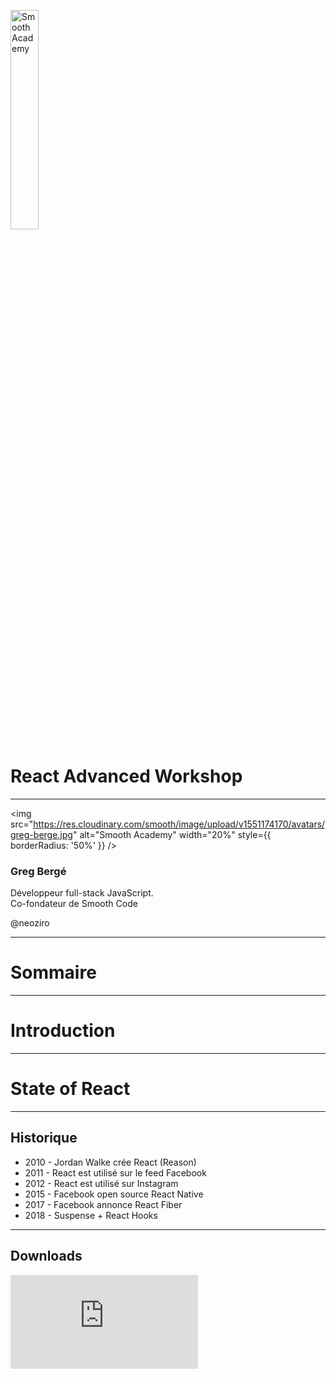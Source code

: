 
<img
  src="https://res.cloudinary.com/smooth/image/upload/v1552399812/logos/smooth-academy.svg"
  alt="Smooth Academy"
  width="30%"
/>

# React Advanced Workshop

---


<img
  src="https://res.cloudinary.com/smooth/image/upload/v1551174170/avatars/greg-berge.jpg"
  alt="Smooth Academy"
  width="20%"
  style={{ borderRadius: '50%' }}
/>

### Greg Bergé

Développeur full-stack JavaScript.<br />
Co-fondateur de Smooth Code

<FontAwesomeIcon icon={faGithub} /> <FontAwesomeIcon icon={faTwitter} /> @neoziro

---

# Sommaire

---

# Introduction

---

# State of React

---

## Historique

- 2010 - Jordan Walke crée React (Reason)
- 2011 - React est utilisé sur le feed Facebook
- 2012 - React est utilisé sur Instagram
- 2015 - Facebook open source React Native
- 2017 - Facebook annonce React Fiber
- 2018 - Suspense + React Hooks

---

## Downloads

<iframe
  style={{ width: '80vw', height: '70vh', overflow: 'hidden' }}
  frameborder="0"
  src="https://npmcharts.com/compare/react,@angular/core,vue?minimal=true&interval=7"
/>

---

## Evolution

- React est incontournable
- Vue est en croissance
- Angular est sur le déclin

---

## Fiber ?

- Réécriture du coeur de React (v16)
- Permet la création de nouvelles features
- Hooks, Suspense, Concurrent Mode...

---

## Hooks ?

- Nouvelle API de création de composants
- Sortie le 6 février 2019 (v16.8)

> Simplification du développement

---

## Concurrent Mode ?

- Rendu non bloquant
- Permet d'optimiser les performances
- Mode strict requis
- Sortie Q2 2019

> Application plus fluide et performante

---

## Suspense ?

- Solution pour gérer le data-fetching
- Sortie mid 2019

> Solution officielle pour gérer le data-fetching

---

# Démarrer avec React

---

## Create React App

- Moyen le plus rapide pour démarrer
- Maintenu par la team React
- SVGR inside ✨😎

---

## Philosophie

- Zero-config
- Focus sur React
- Scalable (éjection possible)

---

## Under the hood

- 📦 Bundler (webpack)
- 🌎 Dev server (webpack)
- 🤯 Transpiler (Babel)
- 👮‍♂️ Linter (ESLint)
- ✨ CSS Autoprefixer
- 🃏 Test runner (Jest)
- 🦁 Gestion des SVG (SVGR)

---

# Exercice 1 - create-react-app

---

# React Hooks

---

## Introduction

<iframe
  style={{ width: '80vw', height: '50vh', overflow: 'hidden' }}
  src="https://www.youtube.com/embed/dpw9EHDh2bM"
  frameborder="0"
  allow="accelerometer; autoplay; encrypted-media; gyroscope; picture-in-picture"
  allowfullscreen
/>

Présenté par Dan Abramov et Sophie Alpert lors de la React Conf 2018.

---

## No breaking change !

- Les classes restent supportés
- Tout est 100% rétrocompatible
- Pas imposé, mais recommandé 😏

---

## Motivation

- Partage de logique entre composants
- Alternatives aux HOCs et aux render props
- API plus simple à apréhender

---

## Conseils

- Migrer son code progressivement
- Ne pas se forcer à les utiliser

---

# Qu'est-ce qu’un Hook ?

---

> Un Hook React est une fonction qui commence par "use" et qui peut être utilisée à l'intérieur d'un composant fonctionnel React.

---

# Hooks natifs

---

## Basics

- `useState`
- `useEffect`
- `useContext`

---

## Avancés

- `useReducer`
- `useCallBack`
- `useMemo`
- `useRef`
- `useImperativeHandle`
- `useLayoutEffect`
- `useDebugValue`

---

# `useState`

---

## Example

```js
import React, { useState } from 'react'

function Example() {
  const [count, setCount] = useState(0)

  return (
    <div>
      <p>You clicked {count} times</p>
      <button onClick={() => setCount(count + 1)}>Click me</button>
    </div>
  )
}
```

---

## Equivalent

```js
class Example extends React.Component {
  constructor(props) {
    super(props)
    this.state = {
      count: 0,
    }
  }

  render() {
    return (
      <div>
        <p>You clicked {this.state.count} times</p>
        <button onClick={() => this.setState({ count: this.state.count + 1 })}>
          Click me
        </button>
      </div>
    )
  }
}
```

---

## Seulement dans les fonctions !

```js
const Example = props => {
  // You can use Hooks here!
  return <div />
}
```

- Seulement au niveau le plus haut
- Pas de conditions

---

## Fonctions ou constantes ?

```js
const Example = props => {
  // You can use Hooks here!
  return <div />
}
```

```js
function Example(props) {
  // You can use Hooks here!
  return <div />
}
```

> Préférez les fonctions

---

## Le state n’est pas mergé

```js
const [coords, setCoords] = useState({ x: 10, y: 20 })
setCoords({ x: 15 }) // the new coords will be { x: 15 } and not { x: 10, y: 15 }
```

---

## Déclarer plusieurs états

```js
function ExampleWithManyStates() {
  // Declare multiple state variables!
  const [age, setAge] = useState(42)
  const [fruit, setFruit] = useState('banana')
  const [todos, setTodos] = useState([{ text: 'Learn Hooks' }])
  // ...
}
```

> Ne pas hésiter à décomposer les states

---

## État par défaut

```js
const [value, setValue] = useState(0) // 0 est la valeur par défaut
```

---

## Comment ça marche ?

```js
function Example() {
  const [count, setCount] = useState(0)

  return (
    <div>
      <p>You clicked {count} times</p>
      <button onClick={() => setCount(count + 1)}>Click me</button>
    </div>
  )
}
```

- `count` est à 0 au montage
- Au clic sur le bouton, le state est mis à jour
- Le composant est re-rendu, `count` est à 1

---

## Update

```js
const [count, setCount] = useState(0)
// On peut passer une valeur directement
setCount(10)
// Si on utilise le state précédent, on passe une fonction
setCount(previousCount => previousCount + 1)
```

> Toujours utiliser une fonction si on part du state précédent

---

# Controlled VS Uncontrolled

---

## Uncontrolled components

```js
function Example() {
  // Input non contrôlé, il gère son state seul
  return <input defaultValue="initial value" />
}
```

---

## Controlled components

```js
function Example() {
  const [value, setValue] = useState('')
  // Input contrôlé, le state est hors du composant "input"
  return (
    <input value={value} onChange={event => setValue(event.target.value)} />
  )
}
```

---

## Controlled to Uncontrolled

```js
function ControlledInput({ defaultValue, ...props }) {
  const [value, setValue] = useState(defaultValue)
  return (
    <input
      value={value}
      onChange={event => setValue(event.target.value)}
      {...props}
    />
  )
}
```

> Il est possible de créer un composant non-contrôlé à partir d'un composant contrôlé.

---

> Toujours privilégier les composants contrôlés.

---

# Exercice 2 - Create Search Field

---

# `useEffect`

---

# Qu'est-ce qu'un effect ?

---

## Une fonction

## Un effet de bord

## Déclenché au rendu du composant

---

## Exemple

```js
import React, { useState, useEffect } from 'react'
function Example() {
  const [count, setCount] = useState(0)

  // Similar to componentDidMount and componentDidUpdate:
  useEffect(() => {
    // Update the document title using the browser API
    document.title = 'You clicked ' + count + ' times'
  })

  return (
    <div>
      <p>You clicked {count} times</p>
      <button onClick={() => setCount(count + 1)}>Click me</button>
    </div>
  )
}
```

---

## Équivalent

```js
class Example extends React.Component {
  constructor(props) {
    super(props)
    this.state = {
      count: 0,
    }
  }

  componentDidMount() {
    document.title = 'You clicked ' + this.state.count + ' times'
  }

  componentDidUpdate() {
    document.title = 'You clicked ' + this.state.count + ' times'
  }

  render() {
    return (
      <div>
        <p>You clicked {this.state.count} times</p>
        <button onClick={() => this.setState({ count: this.state.count + 1 })}>
          Click me
        </button>
      </div>
    )
  }
}
```

---

## Penser en effet

- Quel est l’effet de bord ?
- Comment dois-je le nettoyer ?
- Qu’est-ce qui impact cet effet ?

---

## Nettoyage

```js
function ClickSpy() {
  useEffect(() => {
    function handleClick() {
      alert('clicked')
    }
    document.addEventListener('click', handleClick)
    return () => {
      document.removeEventListener('click', handleClick)
    }
  })

  return null
}
```

---

## Lifecycle

- Mount
  - Run effect
- Update
  - Clean effect
  - Run effect
- Unmount
  - Clean effect

---

## Separation of concern

```js
useEffect(() => {
  document.title = 'My title'
})
useEffect(() => {
  pingMyApi()
})
```

> Un effet ➡ une responsabilité

---

## Effect Dependencies

```js
function PageTitle({ title }) {
  useEffect(() => {
    document.title = title
  }, [title]) // this effect will run only if "title" changes
  return null
}
```

> Les dépendances permettent d'éviter de lancer l'effet inutilement

---

## Et seulement au montage ?

```js
function MountSpy() {
  useEffect(() => {
    console.log('Mount')
  }, [])
  return null
}
```

> Pas de dépendances, seulement au montage donc !

---

## Lifecycle

- Mount
  - Run effect
- ~~Update~~
  - ~~Clean effect~~
  - ~~Run effect~~
- Unmount
  - Clean effect

---

# Exercice 3 - Fetch Data

---

# Custom Hooks

---

```js
function App() {
  const [query, setQuery] = useState('Lord of the Rings')
  const [movies, setMovies] = useState(null)

  useEffect(() => {
    axios
      .get('https://api.themoviedb.org/3/search/movie', {
        params: {
          api_key: 'c5742978852b8f695a61e22a33a8196c',
          query,
        },
      })
      .then(res => {
        setMovies(res.data.results)
      })
  }, [query])

  /* ... */
}
```

---

## Extraire notre Hook

```js
function useMovieSearch(query) {
  const [movies, setMovies] = useState(null)

  useEffect(() => {
    axios
      .get('https://api.themoviedb.org/3/search/movie', {
        params: {
          api_key: 'c5742978852b8f695a61e22a33a8196c',
          query,
        },
      })
      .then(res => {
        setMovies(res.data.results)
      })
  }, [query])

  return movies
}
```

---

## Quelques règles

- Tous les hooks doivent être au premier niveau
- Un custom hook est préfixé par `use`
- Une seule reponsabilité par Hook

---

# Exercice 4 - Custom Hooks

---

# Error Boundaries

---

## Utilisation

```js
<ErrorBoundary>
  <MyWidget />
</ErrorBoundary>
```

> Comparable à un try / catch

---

## Implémentation

```js
import React, { Component } from 'react'

export default class Catch extends Component {
  // Création du state initial
  state = { hasError: false }

  static getDerivedStateFromError(error) {
    // Mise à jour du state, au prochain rendu, nous saurons qu'une erreur a été catchée
    return { hasError: true }
  }

  render() {
    if (this.state.hasError) {
      // Affichage du fallback de notre choix
      return <h1>Something went wrong.</h1>
    }

    return this.props.children
  }
}
```

---

## Conseils

> Mettre des boundaries aux endroits stratégique

> Pourquoi pas pour le data-fetching ?

---

# Exercice 5 - Handle errors

---

# Render props

---

## `useCounter`

```js
function useCounter() {
  const [count, setCount] = useState(0)

  useEffect(() => {
    const interval = setInterval(() => setCount(count => count + 1), 1000)
    return () => clearInterval(interval)
  }, [])

  return count
}
```

---

## Utilisation

```js
function Example() {
  const count = useCounter()

  return (
    <div>
      <OtherStuff />
      <div>{count}</div>
    </div>
  )
}
```

---

## Que se passe-t-il ?

- A chaque tick de l'interval, `setCount` est appelé
- Un nouveau state est généré
- Le composant `Example` est re-rendu

---

```js
function Example() {
  const count = useCounter()

  return (
    <div>
      {/* OtherStuff va être re-rendu pourtant il n’utilise pas le compteur */}
      <OtherStuff />
      <div>{count}</div>
    </div>
  )
}
```

---

## Et si `useCounter` émet une erreur ?

- L’erreur est émise par le composant qui contient le Hook
- `Example` est donc l'émetteur de l’erreur

---

# Comment localiser une logique ?

---

## Render props

```js
function Counter({ children }) {
  const count = useCounter()
  return children(count)
}
```

```js
function Example() {
  return (
    <div>
      <OtherStuff />
      <Counter>{count => <div>{count}</div>}</Counter>
    </div>
  )
}
```

---

## Ce qui a changé

```js
function Example() {
  return (
    <div>
      {/* Example, ne se re-rend plus, OtherStuff n'est donc pas re-rendu */}
      <OtherStuff />
      {/* Le compteur se re-rend et appelle la fonction "children" */}
      <Counter>{count => <div>{count}</div>}</Counter>
    </div>
  )
}
```

---

## I believe I can catch!

```js
function Example() {
  return (
    <div>
      <OtherStuff />
      {/* Je peux placer une Error Boundary autour de mon composant "Counter" */}
      <Catch>
        <Counter>{count => <div>{count}</div>}</Counter>
      </Catch>
    </div>
  )
}
```

---

## À retenir

> Les hooks ne remplacent pas les render props

> Les render props permettent une isolation du rendu

> Elle permettent une gestion fine des erreurs

---

# Exercice 6 - Render props

---

# Gestion du state avancée

---

## La gestion du state, c’est dur

```js
function Example() {
  const [count, setCount] = useState(0)

  return (
    <div>
      <button onClick={() => setCount(count => count + 1)}>Increment</button>
      <button onClick={() => setCount(count => count - 1)}>Decrement</button>
    </div>
  )
}
```

---

# Comment organiser ça ?

---

## `useReducer`

```js
function reducer(count, action) {
  switch (action.type) {
    case 'increment':
      return count + 1
    case 'decrement':
      return count - 1
    default:
      throw new Error('Unsupported action')
  }
}

function Example() {
  const [count, dispatch] = useReducer(reducer)

  return (
    <div>
      <button onClick={() => dispatch({ type: 'increment' })}>Increment</button>
      <button onClick={() => dispatch({ type: 'decrement' })}>Decrement</button>
    </div>
  )
}
```

---

## Avantages

> Gestion du state centralisée

> Le reducer est testable

> Le code des composants est plus clair

---

# Exercice 7 - Gestion du state avancée

---

# Créer des composants scalable

---

## Styled Components

<iframe
  src="https://codesandbox.io/embed/2vpm40qk90?autoresize=1&fontsize=14&hidenavigation=1"
  style={{
    width: '80vw',
    height: 500,
    border: 0,
    borderRadius: 4,
    overflow: 'hidden',
  }}
  sandbox="allow-modals allow-forms allow-popups allow-scripts allow-same-origin"
/>

---

## Styled Components

- Le style fait parti du composant
- Le style change en fonction des props
- Du vrai CSS !

---

## Comment créer un composant Card ?

---


## Ce que je veux obtenir

<Card>
  <Card.Header>Hello!</Card.Header>
  <Card.Body>I am a Card</Card.Body>
</Card>

---

## Je crée mon composant !

```js
const CardHeader = styled.div``
const CardBody = styled.div``

function Card({ title, text }) {
  return (
    <div>
      <CardHeader>{title}</CardHeader>
      <CardBody>{text}</CardBody>
    </div>
  )
}
```

```js
<Card title="Hello!" text="I am Card" />
```

---

# Ça marche !

---

# A new developer is coming!

<iframe
  src="https://giphy.com/embed/Cmr1OMJ2FN0B2"
  width="480"
  height="431"
  frameBorder="0"
  allowFullScreen
/>

---

# Je ne veux pas de titre !

<Card>
  <Card.Body>I am a Card</Card.Body>
</Card>

---

## OK, pas de soucis !

```js
const CardHeader = styled.div``
const CardBody = styled.div``

function Card({ title, text }) {
  return (
    <div>
      {title && <CardHeader>{title}</CardHeader>}
      <CardBody>{text}</CardBody>
    </div>
  )
}
```

---

# Another developer is coming!

<iframe
  src="https://giphy.com/embed/3ornk57KwDXf81rjWM"
  width="480"
  height="431"
  frameBorder="0"
  allowFullScreen
/>

---

# Je veux le titre sur un fond vert

<Card>
  <Card.Header style={{ backgroundColor: 'green' }}>Hello</Card.Header>
  <Card.Body>I am a Card</Card.Body>
</Card>

---

## OK...

```js
const CardHeader = styled.div``
const CardBody = styled.div``

function Card({ title, titleBackgroundColor, text }) {
  return (
    <div>
      {title && (
        <CardHeader style={{ backgroundColor: titleBackgroundColor }}>
          {title}
        </CardHeader>
      )}
      <CardBody>{text}</CardBody>
    </div>
  )
}
```

---

# A new developer is coming!

<iframe
  src="https://giphy.com/embed/t98sHJAJ69MCoMoXAr"
  width="480"
  height="431"
  frameBorder="0"
  allowFullScreen
/>

---

# Je veux une status bar à la place du header

<Card>
  <div
    style={{
      padding: 5,
      backgroundColor: 'black',
      color: 'white',
      fontSize: 14,
    }}
  >
    My status bar
  </div>
  <Card.Body>I am a Card</Card.Body>
</Card>

---

## Euh...

```js
const CardHeader = styled.div``
const CardBody = styled.div``
const StatusBar = styled.div``

function Card({ title, titleBackgroundColor, statusBar, text }) {
  return (
    <div>
      {statusBar && <StatusBar>{statusBar}</StatusBar>}
      {title && (
        <CardHeader style={{ backgroundColor: titleBackgroundColor }}>
          {title}
        </CardHeader>
      )}
      <CardBody>{text}</CardBody>
    </div>
  )
}
```

---

<iframe
  src="https://giphy.com/embed/46itMIe0bkQeY"
  width="480"
  height="267"
  frameBorder="0"
  allowFullScreen
/>

---

# Et si on avait fait autrement ?

---

```js
export const CardHeader = styled.div``
export const CardBody = styled.div``
export const Card = styled.div``
```

```js
<Card>
  <CardHeader>Hello!</CardHeader>
  <CardBody>I am a card</CardBody>
</Card>
```

---

# Les choses auraient été bien différentes...

---

## Sans toucher au code

```js
<Card>
  <CardBody>I am a card</CardBody>
</Card>
```

```js
<Card>
  <CardHeader style={{ backgroundColor: 'green' }}>Hello!</CardHeader>
  <CardBody>I am a card</CardBody>
</Card>
```

```js
<Card>
  <CardStatusBar>Hello!</CardStatusBar>
  <CardBody>I am a card</CardBody>
</Card>
```

---

> Utilisez les children et composez vos composants !

---

# Exercice 8 - Composants Scalables

---

# Contexte

---

## A quoi sert le contexte ?

- Faire communiquer deux composants distant

---

## Exemple

```js
import React, { createContext, useContext } from 'react'

// On crée un `ThemeContext` avec pour valeur par défaut "white"
const ThemeContext = createContext('white')

function Button({ children }) {
  // On récupère la valeur injecté dans le contexte avec `useContext`
  const theme = useContext(ThemeContext)
  return <button style={{ color: theme }}>{children}</button>
}

function App() {
  // Le `Context.Provider` permet d'injecter une valeur dans `ThemeContext`
  // Tous les enfants ont alors accès à cette valeur
  return (
    <ThemeContext.Provider value="black">
      <Button>Hello</Button>
    </ThemeContext.Provider>
  )
}
```

---

## Que se passe-t-il ?

- Le `Provider` subit un mount/update
- La valeur injectée est-elle différente ?
  - Oui -> les `Consumer` sont re-rendus
  - Non -> rien ne se passe

---

## Contexte riche

```js
function ThemeProvider({ color, font }) {
  // L'objet `value` est nouveau à chaque rendu
  // `ThemeContext` notifie donc ses "consumers" à chaque rendu
  const value = { color, font }
  return (
    <ThemeContext.Provider value={value}>
      <App />
    </ThemeContext.Provider>
  )
}
```

---

## `useMemo`

```js
function ThemeProvider({ theme }) {
  // `useMemo` mémorise le résultat de la fonction tant que les dépendances ne changent pas
  // Tant que `theme` n'a pas changé, on aura le même objet `value`
  const value = useMemo(() => ({ theme }), [theme])
  return (
    <ThemeContext.Provider value={value}>
      <App />
    </ThemeContext.Provider>
  )
}
```

---

## Contexte dynamique

```js
function ThemeProvider({ defaultTheme, children }) {
  // Un `state` contient le `theme`
  const [theme, setTheme] = useState(defaultTheme)
  // On injecte la fonction `setTheme` dans le contexte
  const value = useMemo(() => ({ theme, setTheme }), [theme, setTheme])
  return <ThemeContext.Provider value={value}>{children}</ThemeContext.Provider>
}

// in another file...

function ThemeSwitcher() {
  const { theme, setTheme } = useContext(ThemeContext)
  return (
    <button
      onClick={() => setTheme(theme => (theme === 'dark' ? 'light' : 'dark'))}
    >
      Switch theme {theme}
    </button>
  )
}
```

---

# Et Redux ?

---

## Qu'est-ce que Redux ?

- Communication entre les composants
- State modifié par un reducer
- Connect / Dispatch

---

## Qu'est-ce que Redux ?

- `createContext`
- `useReducer`
- `useContext`

---

```js
// redux.js
import React, { createContext, useReducer, useContext } from 'react'

const ReduxContext = createContext()

export function ReduxProvider({ reducer, initialState, children }) {
  // On cré un reducer
  const [state, dispatch] = useReducer(reducer, initialState)
  // On injecte le state et la fonction dispatch
  const value = useMemo(() => ({ state, dispatch }), [state, dispatch])
  return <ReduxContext.Provider value={value}>{children}</ReduxContext.Provider>
}

export function useRedux() {
  return useContext(ReduxContext)
}

// App.js
import React from 'react'
import { ReduxProvider } from './redux'
import { reducer, initialState } from './reducer'

export default function App() {
  return (
    <ReduxProvider reducer={reducer} initialState={initialState}>
      <>
        {/* ... */}
        <RegisterButton />
      </>
    </ReduxProvider>
  )
}

// RegisterButton.js
import React from 'react'
import { useRedux } from './redux'

function RegisterButton() {
  const { dispatch } = useContext(ReduxContext)

  return (
    <button onClick={() => dispatch({ type: 'register' })}>Register</button>
  )
}
```

---

# Exercice 9 - I18N

---

# Interaction avec le DOM

---

## Component Refs

```js
function Example() {
  // `ref.current` sera la référence vers l'élément une fois le composant monté
  const ref = useRef()
  return <input type="text" ref={ref} />
}
```

---

## Forward Ref

```js
const FancyInput = React.forwardRef((props, ref) => (
  <input ref={ref} className="FancyInput" />
))

function Example() {
  // `ref.current` sera la référence à l'élément DOM button
  const ref = useRef()
  return <FancyInput ref={ref} />
}
```

---

## `useImperativeHandle`

```js
const FancyInput = forwardRef((props, ref) => {
  const inputRef = useRef()

  useImperativeHandle(ref, () => ({
    focus: () => {
      inputRef.current.focus()
    },
  }))

  return <input ref={inputRef} className="FancyInput" />
})

function Example() {
  // `ref.current.focus()` fonctionnera
  const ref = useRef()
  return <FancyInput ref={ref} />
}
```

---

## `useImperativeHandle`

- Permet de customiser l’instance générée par `useRef`
- A n’utiliser qu’avec `forwardRef`

---

# Exercice 10 - Autofocus

---

# `useEffect` en détail

---

## `useEffect` ne marche pas !

```js
function Example() {
  const [count, setCount] = useState(0)
  useEffect(() => {
    const interval = setInterval(() => console.log(count), 100)
    return () => clearInterval(interval)
  }, [])
  return <button onClick={() => setCount(count => count + 1)}>Increment</button>
}
```

> useEffect capture les variables au montage

---

## C'était pareil avant

```js
function Example() {
  const [count, setCount] = useState(0)

  function handleAlertClick() {
    setTimeout(() => alert('You clicked on: ' + count), 3000)
  }

  return (
    <div>
      <button onClick={() => setCount(count + 1)}>Click me</button>
      <button onClick={handleAlertClick}>Show alert</button>
    </div>
  )
}
```

[CodeSandbox](https://codesandbox.io/s/w2wxl3yo0l)

---

# Comment faire ?

---

# 1. Spécifier les dépendances

---

## Avec dépendances

```js
function Example() {
  const [count, setCount] = useState(0)
  useEffect(() => {
    const interval = setInterval(() => console.log(count), 100)
    return () => clearInterval(interval)
  }, [count])
  return <button onClick={() => setCount(count => count + 1)}>Increment</button>
}
```

---

# 2. `useRef` à la rescousse !

---

## Avec `useRef`

```js
function Example() {
  const [count, setCount] = useState(0)
  const countRef = useRef()
  countRef.current = count
  useEffect(() => {
    const interval = setInterval(() => console.log(countRef.current), 100)
    return () => clearInterval(interval)
  }, [count])
  return <button onClick={() => setCount(count => count + 1)}>Increment</button>
}
```

---

## Qu'est-ce que le `useRef` ?

- Un objet unique à votre instance de composant
- Un moyen de stocker des valeurs sans déclencher un update

---

## Utilisation

```js
const ref = useRef(/* initial value */)
ref.current // Access ref value using `ref.current`
```

---

# Exercice 11 - Raccourcis clavier

---

# Exercice 12 - Debounce

---
